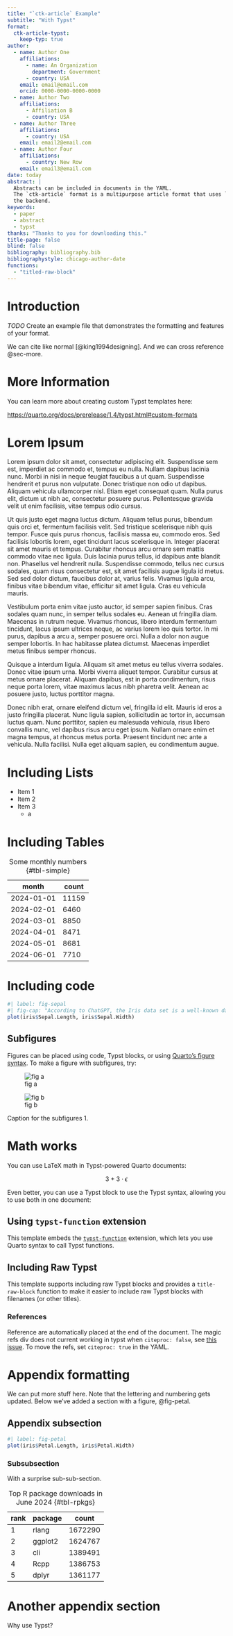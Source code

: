 ```yaml
---
title: "`ctk-article` Example"
subtitle: "With Typst"
format:
  ctk-article-typst:
    keep-typ: true
author:
  - name: Author One
    affiliations:
      - name: An Organization
        department: Government
      - country: USA
    email: email@email.com
    orcid: 0000-0000-0000-0000
  - name: Author Two
    affiliations:
      - Affiliation B
      - country: USA
  - name: Author Three
    affiliations:
      - country: USA
    email: email2@email.com
  - name: Author Four
    affiliations:
      - country: New Row
    email: email3@email.com
date: today
abstract: |
  Abstracts can be included in documents in the YAML.
  The `ctk-article` format is a multipurpose article format that uses `Typst` in
  the backend.
keywords:
  - paper
  - abstract
  - typst
thanks: "Thanks to you for downloading this."
title-page: false
blind: false
bibliography: bibliography.bib
bibliographystyle: chicago-author-date
functions:
  - "titled-raw-block"
---
```


# Introduction

*TODO* Create an example file that demonstrates the formatting and features of your format.

We can cite like normal [@king1994designing].
And we can cross reference @sec-more.

# More Information {#sec-more}

You can learn more about creating custom Typst templates here:

<https://quarto.org/docs/prerelease/1.4/typst.html#custom-formats>

# Lorem Ipsum

Lorem ipsum dolor sit amet, consectetur adipiscing elit. Suspendisse sem est, imperdiet ac commodo et, tempus eu nulla. Nullam dapibus lacinia nunc. Morbi in nisi in neque feugiat faucibus a ut quam. Suspendisse hendrerit et purus non vulputate. Donec tristique non odio ut dapibus. Aliquam vehicula ullamcorper nisl. Etiam eget consequat quam. Nulla purus elit, dictum ut nibh ac, consectetur posuere purus. Pellentesque gravida velit ut enim facilisis, vitae tempus odio cursus.

Ut quis justo eget magna luctus dictum. Aliquam tellus purus, bibendum quis orci et, fermentum facilisis velit. Sed tristique scelerisque nibh quis tempor. Fusce quis purus rhoncus, facilisis massa eu, commodo eros. Sed facilisis lobortis lorem, eget tincidunt lacus scelerisque in. Integer placerat sit amet mauris et tempus. Curabitur rhoncus arcu ornare sem mattis commodo vitae nec ligula. Duis lacinia purus tellus, id dapibus ante blandit non. Phasellus vel hendrerit nulla. Suspendisse commodo, tellus nec cursus sodales, quam risus consectetur est, sit amet facilisis augue ligula id metus. Sed sed dolor dictum, faucibus dolor at, varius felis. Vivamus ligula arcu, finibus vitae bibendum vitae, efficitur sit amet ligula. Cras eu vehicula mauris.

Vestibulum porta enim vitae justo auctor, id semper sapien finibus. Cras sodales quam nunc, in semper tellus sodales eu. Aenean ut fringilla diam. Maecenas in rutrum neque. Vivamus rhoncus, libero interdum fermentum tincidunt, lacus ipsum ultrices neque, ac varius lorem leo quis tortor. In mi purus, dapibus a arcu a, semper posuere orci. Nulla a dolor non augue semper lobortis. In hac habitasse platea dictumst. Maecenas imperdiet metus finibus semper rhoncus.

Quisque a interdum ligula. Aliquam sit amet metus eu tellus viverra sodales. Donec vitae ipsum urna. Morbi viverra aliquet tempor. Curabitur cursus at metus ornare placerat. Aliquam dapibus, est in porta condimentum, risus neque porta lorem, vitae maximus lacus nibh pharetra velit. Aenean ac posuere justo, luctus porttitor magna.

Donec nibh erat, ornare eleifend dictum vel, fringilla id elit. Mauris id eros a justo fringilla placerat. Nunc ligula sapien, sollicitudin ac tortor in, accumsan luctus quam. Nunc porttitor, sapien eu malesuada vehicula, risus libero convallis nunc, vel dapibus risus arcu eget ipsum. Nullam ornare enim et magna tempus, at rhoncus metus porta. Praesent tincidunt nec ante a vehicula. Nulla facilisi. Nulla eget aliquam sapien, eu condimentum augue.

# Including Lists

-   Item 1
-   Item 2
-   Item 3
    -   a

# Including Tables

| month      | count |
| ---------- | ----- |
| 2024-01-01 | 11159 |
| 2024-02-01 |  6460 |
| 2024-03-01 |  8850 |
| 2024-04-01 |  8471 |
| 2024-05-01 |  8681 |
| 2024-06-01 |  7710 |

: Some monthly numbers {#tbl-simple}

# Including code

```r
#| label: fig-sepal
#| fig-cap: "According to ChatGPT, the Iris data set is a well-known dataset in the field of machine learning and statistics, often used for benchmarking algorithms. It consists of 150 observations of iris flowers from three species: Iris setosa, Iris versicolor, and Iris virginica. Each observation includes four features: sepal length, sepal width, petal length, and petal width, all measured in centimeters. This dataset is particularly useful for classification tasks as the species are distinct and easily separable based on the given measurements. In R, the dataset can be accessed using the datasets package with the command data(iris)."
plot(iris$Sepal.Length, iris$Sepal.Width)
```

## Subfigures

Figures can be placed using code, Typst blocks, or using [Quarto's figure syntax](https://quarto.org/docs/authoring/figures.html).
To make a figure with subfigures, try:

::: {#fig-subfig1 layout-ncol=2 cap-location=bottom}

![fig a]({{< placeholder 100 100 format=svg >}}){#fig-sub1-a}

![fig b]({{< placeholder 100 100 format=svg >}}){#fig-sub1-b}

Caption for the subfigures 1.

:::


# Math works

You can use LaTeX math in Typst-powered Quarto documents:

$$ 3 + 3 \cdot \epsilon $$

Even better, you can use a Typst block to use the Typst syntax, allowing you to use both in one document:

```{=typst}
$ A = pi r^2 $
```

## Using `typst-function` extension

This template embeds the [`typst-function`](https://github.com/christopherkenny/typst-function) extension, which lets you use Quarto syntax to call Typst functions.


## Including Raw Typst

This template supports including raw Typst blocks and provides a `title-raw-block` function to make it easier to include raw Typst blocks with filenames (or other titles).

```{=typst}
#titled-raw-block(filename: "test.R", 
  raw(lang: "R", "test <- function() {
  x <- rnorm(100, 3, 1)
  mean(x) - 3
}
")
)
```

### References

Reference are automatically placed at the end of the document.
The magic refs div does not current working in typst when `citeproc: false`, see [this issue](https://github.com/quarto-dev/quarto-cli/issues/8710).
To move the refs, set `citeproc: true` in the YAML.

::: {#refs}
:::

# Appendix formatting {.appendix}

We can put more stuff here.
Note that the lettering and numbering gets updated.
Below we've added a section with a figure, @fig-petal.

## Appendix subsection

```r
#| label: fig-petal
plot(iris$Petal.Length, iris$Petal.Width)
```

### Subsubsection

With a surprise sub-sub-section.

| rank     | package  |   count  |
| -------- | -------- | -------- |
|     1    |    rlang |  1672290 |
|     2    |  ggplot2 |  1624767 |
|     3    |      cli |  1389491 |
|     4    |     Rcpp |  1386753 |
|     5    |    dplyr |  1361177 |

: Top R package downloads in June 2024 {#tbl-rpkgs}

# Another appendix section

Why use Typst?

```{=typst}
#stack(
  dir: ltr,
  spacing: 1fr,
  ..range(16)
    .map(i => rotate(24deg * i)[#emoji.face.cowboy])
)

#align(right)[#scale(x: -100%)[

  #let riddle = "Can you make a cowboy do a flip this easily in LaTeX?"

  #for c in riddle [
    #if c in ("a", "e", "i", "o", "u") {
      text(fill: rgb("#FF671F"))[#c]
    } else {
      text(fill: rgb("#DA1884"))[#c]
    }
  ]
]]
```



